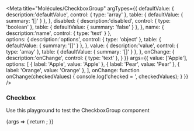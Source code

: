 

<Meta
  title="Molécules/CheckboxGroup"
  argTypes={{
    defaultValue: { 
      description:'defaultValue', 
      control: {
        type: 'array'
      },
      table: {
        defaultValue: {
          summary: '[]'
        }
      },
    },
    disabled: {
      description:'disabled', 
      control: {
        type: 'boolean'
      },
      table: {
        defaultValue: {
          summary: 'false'
        }
      },
    },
    name: {
      description:'name', 
      control: {
        type: 'text'
      }
    },  
    options: {
      description:'options', 
      control: {
        type: 'object'
      },
      table: {
        defaultValue: {
          summary: '[]'
        }
      },
    }, 
    value: {
      description:'value', 
      control: {
        type: 'array'
      },
      table: {
        defaultValue: {
          summary: '[]'
        }
      },
    }, 
    onChange: {
      description:'onChange', 
      control: {
        type: 'text'
      },
    }
  }}
  args={{
    value: ['Apple'],
    options: [
      { label: 'Apple', value: 'Apple' },
      { label: 'Pear', value: 'Pear' },
      { label: 'Orange', value: 'Orange' },
    ],
    onChange: function onChange(checkedValues) {
      console.log('checked = ', checkedValues);
    }
  }}
/>

### Checkbox

Use this playground to test the CheckboxGroup component

<Canvas>
  <Story name="Default">
    {args => {
      return <CheckboxGroup {...args} />;
    }}
  </Story>
</Canvas>

<ArgsTable story="Default" />